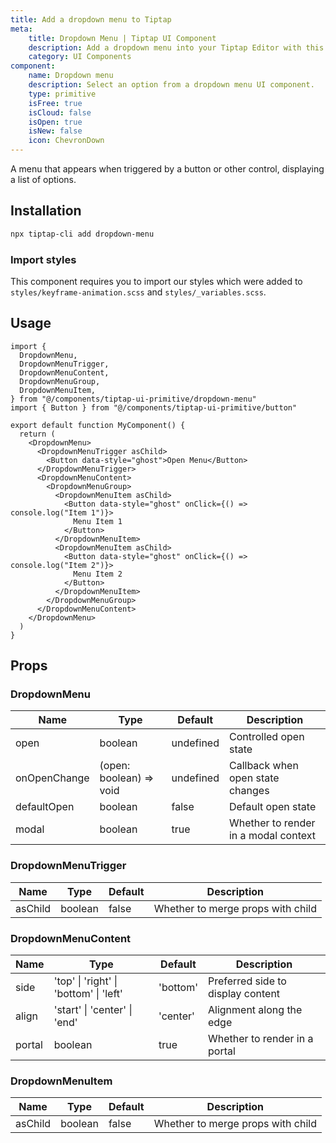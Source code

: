 ```yaml
---
title: Add a dropdown menu to Tiptap
meta:
    title: Dropdown Menu | Tiptap UI Component
    description: Add a dropdown menu into your Tiptap Editor with this UI Component. More in the docs!
    category: UI Components
component:
    name: Dropdown menu
    description: Select an option from a dropdown menu UI component.
    type: primitive
    isFree: true
    isCloud: false
    isOpen: true
    isNew: false
    icon: ChevronDown
---
```



A menu that appears when triggered by a button or other control, displaying a list of options.


<CodeDemo isScrollable src="https://template.tiptap.dev/preview/tiptap-ui-primitive/dropdown-menu" />

## Installation

```bash
npx tiptap-cli add dropdown-menu
```

### Import styles
This component requires you to import our styles which were added to `styles/keyframe-animation.scss` and `styles/_variables.scss`.

## Usage

```tsx
import {
  DropdownMenu,
  DropdownMenuTrigger,
  DropdownMenuContent,
  DropdownMenuGroup,
  DropdownMenuItem,
} from "@/components/tiptap-ui-primitive/dropdown-menu"
import { Button } from "@/components/tiptap-ui-primitive/button"

export default function MyComponent() {
  return (
    <DropdownMenu>
      <DropdownMenuTrigger asChild>
        <Button data-style="ghost">Open Menu</Button>
      </DropdownMenuTrigger>
      <DropdownMenuContent>
        <DropdownMenuGroup>
          <DropdownMenuItem asChild>
            <Button data-style="ghost" onClick={() => console.log("Item 1")}>
              Menu Item 1
            </Button>
          </DropdownMenuItem>
          <DropdownMenuItem asChild>
            <Button data-style="ghost" onClick={() => console.log("Item 2")}>
              Menu Item 2
            </Button>
          </DropdownMenuItem>
        </DropdownMenuGroup>
      </DropdownMenuContent>
    </DropdownMenu>
  )
}
```

## Props

### DropdownMenu

| Name         | Type                    | Default   | Description                          |
| ------------ | ----------------------- | --------- | ------------------------------------ |
| open         | boolean                 | undefined | Controlled open state                |
| onOpenChange | (open: boolean) => void | undefined | Callback when open state changes     |
| defaultOpen  | boolean                 | false     | Default open state                   |
| modal        | boolean                 | true      | Whether to render in a modal context |

### DropdownMenuTrigger

| Name    | Type    | Default | Description                       |
| ------- | ------- | ------- | --------------------------------- |
| asChild | boolean | false   | Whether to merge props with child |

### DropdownMenuContent

| Name   | Type                                   | Default  | Description                       |
| ------ | -------------------------------------- | -------- | --------------------------------- |
| side   | 'top' \| 'right' \| 'bottom' \| 'left' | 'bottom' | Preferred side to display content |
| align  | 'start' \| 'center' \| 'end'           | 'center' | Alignment along the edge          |
| portal | boolean                                | true     | Whether to render in a portal     |

### DropdownMenuItem

| Name    | Type    | Default | Description                       |
| ------- | ------- | ------- | --------------------------------- |
| asChild | boolean | false   | Whether to merge props with child |